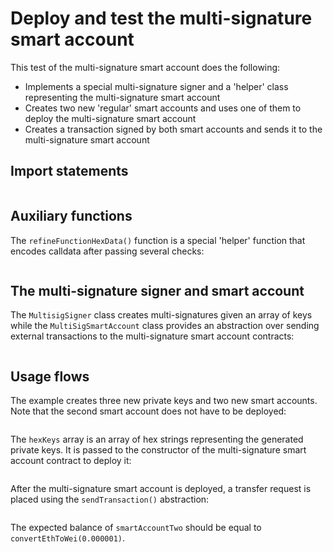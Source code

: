 # Deploy and test the multi-signature smart account

This test of the multi-signature smart account does the following:

* Implements a special multi-signature signer and a 'helper' class representing the multi-signature smart account
* Creates two new 'regular' smart accounts and uses one of them to deploy the multi-signature smart account
* Creates a transaction signed by both smart accounts and sends it to the multi-signature smart account

## Import statements

```ts showLineNumbers file=../../../tests/cookbook-multisig.test.mts start=startImportStatements end=endImportStatements
```

## Auxiliary functions

The `refineFunctionHexData()` function is a special 'helper' function that encodes calldata after passing several checks:

```ts showLineNumbers file=../../../tests/cookbook-multisig.test.mts start=startRefineFunctionHexData end=endRefineFunctionHexData
```

## The multi-signature signer and smart account

The `MultisigSigner` class creates multi-signatures given an array of keys while the `MultiSigSmartAccount` class provides an abstraction over sending external transactions to the multi-signature smart account contracts:

```ts showLineNumbers file=../../../tests/cookbook-multisig.test.mts start=startHelpers end=endHelpers
```

## Usage flows

The example creates three new private keys and two new smart accounts. Note that the second smart account does not have to be deployed:

```ts showLineNumbers file=../../../tests/cookbook-multisig.test.mts start=startInitialUsageFlow end=endInitialUsageFlow
```

The `hexKeys` array is an array of hex strings representing the generated private keys. It is passed to the constructor of the multi-signature smart account contract to deploy it:

```ts showLineNumbers file=../../../tests/cookbook-multisig.test.mts start=startMultiSigDeployment end=endMultiSigDeployment
```

After the multi-signature smart account is deployed, a transfer request is placed using the `sendTransaction()` abstraction:

```ts showLineNumbers file=../../../tests/cookbook-multisig.test.mts start=startTransfer end=endTransfer
```

The expected balance of `smartAccountTwo` should be equal to `convertEthToWei(0.000001)`.
